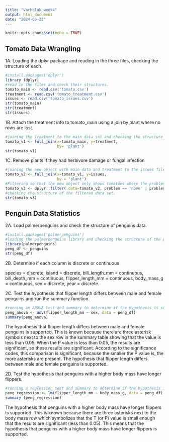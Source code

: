 ---
title: "Varholak_week4"
output: html_document
date: "2024-06-23"
---

```{r setup, include=FALSE}
knitr::opts_chunk$set(echo = TRUE)
```

## Tomato Data Wrangling

1A. Loading the dplyr package and reading in the three files, checking the structure of each.
```{r loading_data, message = FALSE}
#install.packages('dplyr')
library (dplyr)
#read in the files and check their structures.
tomato_main <- read.csv('tomato.csv')
treatment <- read.csv('tomato_treatment.csv')
issues <- read.csv('tomato_issues.csv')
str(tomato_main)
str(treatment)
str(issues)
```
1B. Attach the treatment info to tomato_main using a join by plant where no rows are lost. 

```{r joining_treatment}
#joining the treatment to the main data set and checking the structure. 
tomato_v1 <- full_join(x=tomato_main, y=treatment,
                       by= 'plant')
str(tomato_v1)
```

1C. Remove plants if they had herbivore damage or fungal infection 
```{r remove_damage}
#joining the new object with main data and treatment to the issues file.
tomato_v2 <- full_join(x=tomato_v1, y=issues, 
                       by = 'plant')
#Filtering so that the new object only shows tomatoes where the problem is none or over watered, removing any row whose problem is fungal infection or herbivore damage.
tomato_v3 <- dplyr::filter(.data=tomato_v2, problem == 'none' | problem == 'over watered')
#checking the structure of the filtered data set. 
str(tomato_v3)
```


## Penguin Data Statistics

2A. Load palmerpenguins and check the structure of penguins data.

```{r load_structure}
#install.packages('palmerpenguins')
#loading the palmerpenguins library and checking the structure of the penguin data.
library(palmerpenguins)
peng_df <- penguins
str(peng_df)
```

2B. Determine if each column is discrete or continuous 

species = discrete,
island = discrete,
bill_length_mm = continuous,
bill_depth_mm = continuous,
flipper_length_mm = continuous,
body_mass_g = continuous,
sex = discrete,
year = discrete.

2C. Test the hypothesis that flipper length differs between male and female penguins and run the summary function.

```{r statstics_flipper}
#running an ANOVA test and summary to determine if the hypothesis is supported.
peng_anova <- aov(flipper_length_mm ~ sex, data = peng_df)
summary(peng_anova)
```

The hypothesis that flipper length differs between male and female penguins is supported. This is known because there are three asterisk symbols next to the sex row in the summary table showing that the value is less than 0.05. When the P value is less than 0.05, the results are significant, so these results are significant. According to the significance codes, this comparison is significant, because the smaller the P value is, the more asterisks are present. The hypothesis that flipper length differs between male and female penguins is supported. 

2D. Test the hypothesis that penguins with a higher body mass have longer flippers. 

```{r statistics_mass_flipper}
#running a regression test and summary to determine if the hypothesis is supported.
peng_regression <- lm(flipper_length_mm ~ body_mass_g, data = peng_df)
summary (peng_regression)
```

The hypothesis that penguins with a higher body mass have longer flippers is supported. This is known because there are three asterisks next to the body mass row which symbolizes that the T (or P) value is small enough that the results are significant (less than 0.05). This means that the hypothesis that penguins with a higher body mass have longer flippers is supported. 





